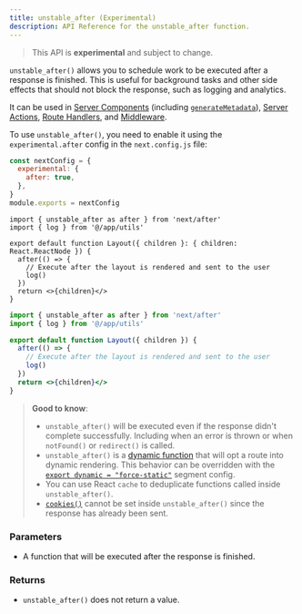 ```yaml
---
title: unstable_after (Experimental)
description: API Reference for the unstable_after function.
---
```


> This API is **experimental** and subject to change.

`unstable_after()` allows you to schedule work to be executed after a response is finished. This is useful for background tasks and other side effects that should not block the response, such as logging and analytics.

It can be used in [Server Components](/docs/app/building-your-application/rendering/server-components) (including [`generateMetadata`](https://nextjs.org/docs/app/api-reference/functions/generate-metadata)), [Server Actions](/docs/app/building-your-application/data-fetching/server-actions-and-mutations), [Route Handlers](/docs/app/building-your-application/routing/route-handlers), and [Middleware](/docs/app/building-your-application/routing/middleware).

To use `unstable_after()`, you need to enable it using the `experimental.after` config in the `next.config.js` file:

```js filename="next.config.js"
const nextConfig = {
  experimental: {
    after: true,
  },
}
module.exports = nextConfig
```

```tsx filename="app/layout.tsx switcher
import { unstable_after as after } from 'next/after'
import { log } from '@/app/utils'

export default function Layout({ children }: { children: React.ReactNode }) {
  after(() => {
    // Execute after the layout is rendered and sent to the user
    log()
  })
  return <>{children}</>
}
```

```jsx filename="app/layout.js switcher
import { unstable_after as after } from 'next/after'
import { log } from '@/app/utils'

export default function Layout({ children }) {
  after(() => {
    // Execute after the layout is rendered and sent to the user
    log()
  })
  return <>{children}</>
}
```

> **Good to know**:
>
> - `unstable_after()` will be executed even if the response didn't complete successfully. Including when an error is thrown or when `notFound()` or `redirect()` is called.
> - `unstable_after()` is a [dynamic function](/docs/app/building-your-application/rendering/server-components#dynamic-functions) that will opt a route into dynamic rendering. This behavior can be overridden with the [`export dynamic = "force-static"`](/docs/app/api-reference/file-conventions/route-segment-config#dynamic) segment config.
> - You can use React `cache` to deduplicate functions called inside `unstable_after()`.
> - [`cookies()`](/docs/app/api-reference/functions/cookies) cannot be set inside `unstable_after()` since the response has already been sent.

### Parameters

- A function that will be executed after the response is finished.

### Returns

- `unstable_after()` does not return a value.
